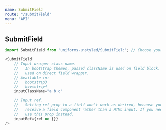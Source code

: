 ```yaml
---
name: SubmitField
route: "/submitField"
menu: "API"
---
```

## SubmitField

```js
import SubmitField from 'uniforms-unstyled/SubmitField'; // Choose your theme package.

<SubmitField
    // Input wrapper class name.
    //   In bootstrap themes, passed className is used on field block. This is
    //   used on direct field wrapper.
    // Available in:
    //   bootstrap3
    //   bootstrap4
    inputClassName="a b c"

    // Input ref.
    //   Setting ref prop to a field won't work as desired, because you'll
    //   receive a field component rather than a HTML input. If you need an input ref,
    //   use this prop instead.
    inputRef={ref => {}}
/>
```

